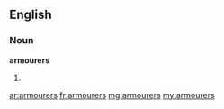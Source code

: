 ==English==

===Noun===
'''armourers'''

# {{plural of|[[armourer]]}}

[[ar:armourers]]
[[fr:armourers]]
[[mg:armourers]]
[[my:armourers]]